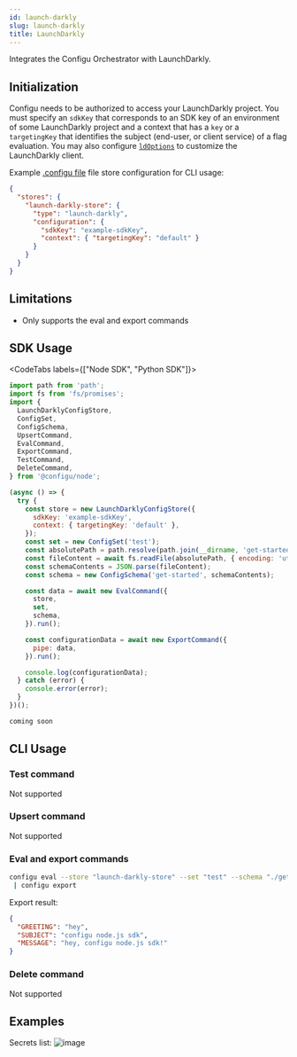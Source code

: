 ```yaml
---
id: launch-darkly
slug: launch-darkly
title: LaunchDarkly
---
```


Integrates the Configu Orchestrator with LaunchDarkly.

## Initialization

Configu needs to be authorized to access your LaunchDarkly project. You must specify an `sdkKey` that corresponds to an SDK key of an environment of some LaunchDarkly project and a context that has a `key` or a `targetingKey` that identifies the subject (end-user, or client service) of a flag evaluation. You may also configure [`ldOptions`](https://launchdarkly.github.io/node-server-sdk/interfaces/_launchdarkly_node_server_sdk_.LDOptions.html) to customize the LaunchDarkly client.

Example [.configu file](../cli-config) file store configuration for CLI usage:

```json
{
  "stores": {
    "launch-darkly-store": {
      "type": "launch-darkly",
      "configuration": {
        "sdkKey": "example-sdkKey",
        "context": { "targetingKey": "default" }
      }
    }
  }
}
```

## Limitations

<Admonition type="info">

- Only supports the eval and export commands

</Admonition>

## SDK Usage

<CodeTabs labels={["Node SDK", "Python SDK"]}>

```js
import path from 'path';
import fs from 'fs/promises';
import {
  LaunchDarklyConfigStore,
  ConfigSet,
  ConfigSchema,
  UpsertCommand,
  EvalCommand,
  ExportCommand,
  TestCommand,
  DeleteCommand,
} from '@configu/node';

(async () => {
  try {
    const store = new LaunchDarklyConfigStore({
      sdkKey: 'example-sdkKey',
      context: { targetingKey: 'default' },
    });
    const set = new ConfigSet('test');
    const absolutePath = path.resolve(path.join(__dirname, 'get-started.cfgu.json'));
    const fileContent = await fs.readFile(absolutePath, { encoding: 'utf8' });
    const schemaContents = JSON.parse(fileContent);
    const schema = new ConfigSchema('get-started', schemaContents);

    const data = await new EvalCommand({
      store,
      set,
      schema,
    }).run();

    const configurationData = await new ExportCommand({
      pipe: data,
    }).run();

    console.log(configurationData);
  } catch (error) {
    console.error(error);
  }
})();
```

```python
coming soon
```

</CodeTabs>

## CLI Usage

### Test command

Not supported

### Upsert command

Not supported

### Eval and export commands

```bash
configu eval --store "launch-darkly-store" --set "test" --schema "./get-started.cfgu.json" \
 | configu export
```

Export result:

```json
{
  "GREETING": "hey",
  "SUBJECT": "configu node.js sdk",
  "MESSAGE": "hey, configu node.js sdk!"
}
```

### Delete command

Not supported

## Examples

Secrets list:
![image](./img/launch-darkly-feature-flag-list.png)

